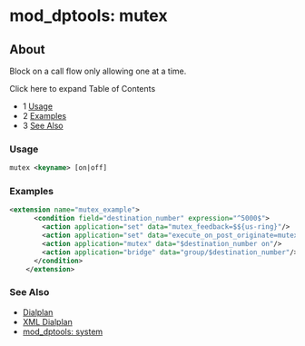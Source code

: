 
# mod_dptools: mutex 

 

## About

Block on a call flow only allowing one at a time.

  
Click here to expand Table of Contents

* 1 [Usage](#usage)
* 2 [Examples](#examples)
* 3 [See Also](#see-also)

### Usage

```xml
mutex <keyname> [on|off]
```

### Examples

```xml
<extension name="mutex_example">                                                                                                                            
      <condition field="destination_number" expression="^5000$">                                                                                                
        <action application="set" data="mutex_feedback=$${us-ring}"/>                                                                                           
        <action application="set" data="execute_on_post_originate=mutex $destination_number off "/>                                                             
        <action application="mutex" data="$destination_number on"/>                                                                                             
        <action application="bridge" data="group/$destination_number"/>                                                                                         
      </condition>                                                                                                                                              
    </extension> 
```

### See Also

* [Dialplan](../../Dialplan/index.mdx#about)
* [XML Dialplan](../../Dialplan/XML-Dialplan/index.mdx#about)
* [mod\_dptools: system](./6586650.mdx#about)


